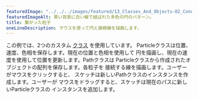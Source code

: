 ---
featuredImage: "../../../images/featured/13_Classes_And_Objects-02_Connected_Particles-thumbnail.png"
featuredImageAlt: 黒い背景に白い線で結ばれた多色の円のパターン。
title: 繋がった粒子
oneLineDescription: マウスを使って円と接続線を描画します。
---

この例では、2つのカスタム
<a href="/reference/p5/class" target="_blank">クラス</a>
を使用しています。
Particleクラスは位置、速度、色相を保存します。現在の位置と色相を使用して
円を描画し、現在の速度を使用して位置を更新します。Pathクラスは
Particleクラスから作成されたオブジェクトの配列を保存します。各粒子を
接続する線を描画します。ユーザーがマウスをクリックすると、
スケッチは新しいPathクラスのインスタンスを作成します。ユーザーが
マウスをドラッグすると、スケッチは現在のパスに新しいParticleクラスの
インスタンスを追加します。
